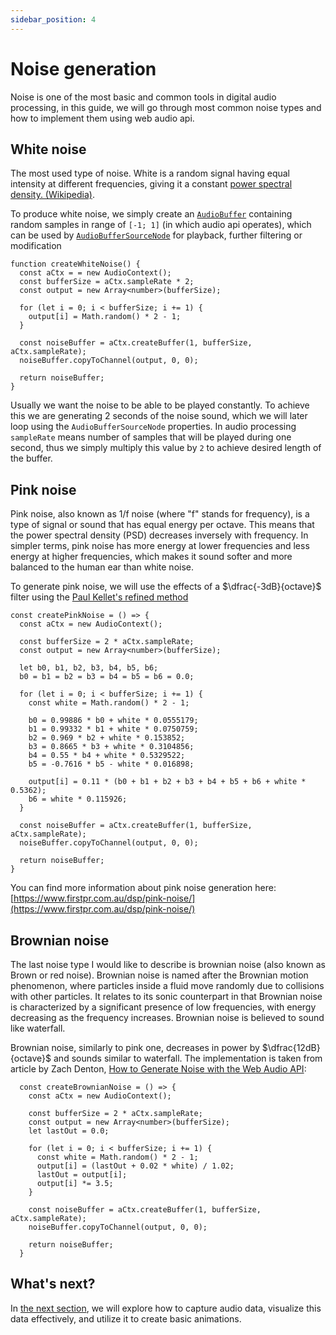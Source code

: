 ```yaml
---
sidebar_position: 4
---
```



# Noise generation

Noise is one of the most basic and common tools in digital audio processing, in this guide, we will go through most common noise types and how to implement them using web audio api.

## White noise

The most used type of noise. White is a random signal having equal intensity at different frequencies, giving it a constant [power spectral density. (Wikipedia)](https://en.wikipedia.org/wiki/Spectral_density#Power_spectral_density).

To produce white noise, we simply create an [`AudioBuffer`](/sources/audio-buffer) containing random samples in range of `[-1; 1]` (in which audio api operates),
which can be used by [`AudioBufferSourceNode`](/sources/audio-buffer-source-node) for playback, further filtering or modification

```tsx
function createWhiteNoise() {
  const aCtx = = new AudioContext();
  const bufferSize = aCtx.sampleRate * 2;
  const output = new Array<number>(bufferSize);

  for (let i = 0; i < bufferSize; i += 1) {
    output[i] = Math.random() * 2 - 1;
  }

  const noiseBuffer = aCtx.createBuffer(1, bufferSize, aCtx.sampleRate);
  noiseBuffer.copyToChannel(output, 0, 0);

  return noiseBuffer;
}
```

Usually we want the noise to be able to be played constantly. To achieve this we are generating 2 seconds of the noise sound, which we will later loop using the `AudioBufferSourceNode` properties. In audio processing `sampleRate` means number of samples that will be played during one second, thus we simply multiply this value by `2` to achieve desired length of the buffer.


<InteractiveExample component={WhiteNoise} src={WhiteNoiseSrc} />

## Pink noise

Pink noise, also known as 1/f noise (where "f" stands for frequency), is a type of signal or sound that has equal energy per octave. This means that the power spectral density (PSD) decreases inversely with frequency. In simpler terms, pink noise has more energy at lower frequencies and less energy at higher frequencies, which makes it sound softer and more balanced to the human ear than white noise.

To generate pink noise, we will use the effects of a $\dfrac{-3dB}{octave}$ filter using the [Paul Kellet's refined method](https://www.musicdsp.org/en/latest/Filters/76-pink-noise-filter.html)

```tsx
const createPinkNoise = () => {
  const aCtx = new AudioContext();

  const bufferSize = 2 * aCtx.sampleRate;
  const output = new Array<number>(bufferSize);

  let b0, b1, b2, b3, b4, b5, b6;
  b0 = b1 = b2 = b3 = b4 = b5 = b6 = 0.0;

  for (let i = 0; i < bufferSize; i += 1) {
    const white = Math.random() * 2 - 1;

    b0 = 0.99886 * b0 + white * 0.0555179;
    b1 = 0.99332 * b1 + white * 0.0750759;
    b2 = 0.969 * b2 + white * 0.153852;
    b3 = 0.8665 * b3 + white * 0.3104856;
    b4 = 0.55 * b4 + white * 0.5329522;
    b5 = -0.7616 * b5 - white * 0.016898;

    output[i] = 0.11 * (b0 + b1 + b2 + b3 + b4 + b5 + b6 + white * 0.5362);
    b6 = white * 0.115926;
  }

  const noiseBuffer = aCtx.createBuffer(1, bufferSize, aCtx.sampleRate);
  noiseBuffer.copyToChannel(output, 0, 0);

  return noiseBuffer;
}
```

You can find more information about pink noise generation here: [https://www.firstpr.com.au/dsp/pink-noise/](https://www.firstpr.com.au/dsp/pink-noise/)


<InteractiveExample component={PinkNoise} src={PinkNoiseSrc} />

## Brownian noise

The last noise type I would like to describe is brownian noise (also known as Brown or red noise). Brownian noise is named after the Brownian motion phenomenon, where particles inside a fluid move randomly due to collisions with other particles. It relates to its sonic counterpart in that Brownian noise is characterized by a significant presence of low frequencies, with energy decreasing as the frequency increases. Brownian noise is believed to sound like waterfall.

Brownian noise, similarly to pink one, decreases in power by $\dfrac{12dB}{octave}$ and sounds similar to waterfall. The implementation is taken from article by Zach Denton, [How to Generate Noise with the Web Audio API](https://noisehack.com/generate-noise-web-audio-api/):

```tsx
  const createBrownianNoise = () => {
    const aCtx = new AudioContext();

    const bufferSize = 2 * aCtx.sampleRate;
    const output = new Array<number>(bufferSize);
    let lastOut = 0.0;

    for (let i = 0; i < bufferSize; i += 1) {
      const white = Math.random() * 2 - 1;
      output[i] = (lastOut + 0.02 * white) / 1.02;
      lastOut = output[i];
      output[i] *= 3.5;
    }

    const noiseBuffer = aCtx.createBuffer(1, bufferSize, aCtx.sampleRate);
    noiseBuffer.copyToChannel(output, 0, 0);

    return noiseBuffer;
  }
```


<InteractiveExample component={BrownianNoise} src={BrownianNoiseSrc} />

## What's next?

In [the next section](/guides/see-your-sound), we will explore how to capture audio data, visualize this data effectively, and utilize it to create basic animations.
